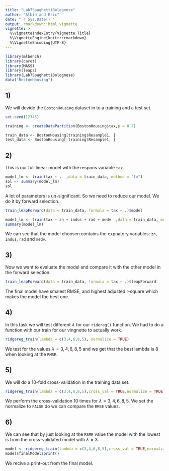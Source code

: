 ```yaml
---
title: "Lab7SpaghettiBolognese"
author: "Albin and Eric"
date: "`r Sys.Date()`"
output: rmarkdown::html_vignette
vignette: >
  %\VignetteIndexEntry{Vignette Title}
  %\VignetteEngine{knitr::rmarkdown}
  %\VignetteEncoding{UTF-8}
---
```




```r
library(mlbench)
library(caret)
library(MASS)
library(leaps)
library(Lab7SpaghettiBolognese)
data("BostonHousing")
```


## 1)

We will devide the `BostonHousing` dataset in to a training and a test set.

```r
set.seed(12345)

training <- createDataPartition(BostonHousing$tax,p = 0.7)

train_data <- BostonHousing[training$Resample1, ]
test_data <- BostonHousing[-training$Resample1, ]
```




## 2)

This is our full linear model with the respons variable `tax`.

```r
model_lm <- train(tax ~ .  ,data = train_data, method = "lm")
sol <- summary(model_lm)
sol
```

A lot of parameters is un-significant. So we need to reduce our model. We do it by forward selection.


```r
train_leapForward(data = train_data, formula = tax ~ .)$model

model_lm <- train(tax ~ zn + indus + rad + medv  ,data = train_data, method = "lm")
summary(model_lm)
```

We can see that the model choosen contains the expnatory variables: `zn`, `indus`, `rad` and `medv`. 



## 3)

Now we want to evaluate the model and compare it with the other model in the forward selection.

```r
train_leapForward(data = train_data, formula = tax ~ .)$leapForward

```

The final model have smalest RMSE, and highest adjusted r-square which makes the model the best one. 




## 4)

In this task we will test different $\lambda$ for our `ridereg()` function. We had to do a function with our train for our vingnette to actually work.

```r
ridgereg_train(lambda = c(3,4,6,8,5), normalize = TRUE)

```

We test for the values $\lambda = 3,4,6,8, 5$ and we get that the best lambda is 8 when looking at the `RMSE`. 



## 5)

We will do a 10-fold cross-validation in the training data set. 


```r

ridgereg_train(lambda = c(3,4,6,8,5),cross_val = TRUE,normalize = TRUE)

```


We perform the cross-validation 10 times for $\lambda = 3,4,6,8, 5$. We set the normalize to `FALSE` do we can compare the `RMSE` values. 


## 6)


We can see that by just looking at the `RSME` value the model with the lowest is from the cross-validated model with $\lambda = 3$.



```r
model <- ridgereg_train(lambda = c(3,4,6,8,5),cross_val = TRUE,normalize = TRUE)
model$finalModel$print()
```


We recive a print-out from the final model.





